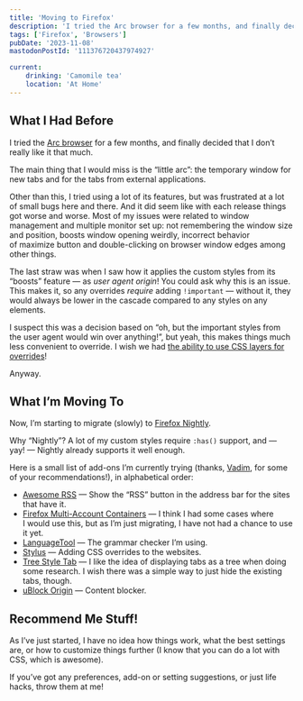 ```yaml
---
title: 'Moving to Firefox'
description: 'I tried the Arc browser for a few months, and finally decided that I don’t really like it that much. Now, I’m starting to migrate (slowly) to Firefox Nightly.'
tags: ['Firefox', 'Browsers']
pubDate: '2023-11-08'
mastodonPostId: '111376720437974927'

current:
	drinking: 'Camomile tea'
	location: 'At Home'
---
```



## What I Had Before

I tried the [Arc browser](https://arc.net/) for a few months, and finally decided that I don’t really like it that much.

The main thing that I would miss is the “little arc”: the temporary window for new tabs and for the tabs from external applications.

Other than this, I tried using a lot of its features, but was frustrated at a lot of small bugs here and there. And it did seem like with each release things got worse and worse. Most of my issues were related to window management and multiple monitor set up: not remembering the window size and position, boosts window opening weirdly, incorrect behavior of maximize button and double-clicking on browser window edges among other things.

The last straw was when I saw how it applies the custom styles from its “boosts” feature — as _user agent origin_! You could ask why this is an issue. This makes it, so any overrides _require_ adding `!important` — without it, they would always be lower in the cascade compared to any styles on any elements.

I suspect this was a decision based on “oh, but the important styles from the user agent would win over anything!”, but yeah, this makes things much less convenient to override. I wish we had [the ability to use CSS layers for overrides](/unlayered-styles-issue)!

Anyway.

## What I’m Moving To

Now, I’m starting to migrate (slowly) to [Firefox Nightly](https://www.mozilla.org/en-US/firefox/nightly/notes/).

Why “Nightly”? A lot of my custom styles require `:has()` support, and — yay! — Nightly already supports it well enough.

Here is a small list of add-ons I’m currently trying (thanks, [Vadim](https://pepelsbey.dev/), for some of your recommendations!), in alphabetical order:

- [Awesome RSS](https://addons.mozilla.org/en-US/firefox/addon/awesome-rss/) — Show the “RSS” button in the address bar for the sites that have it.
- [Firefox Multi-Account Containers](https://addons.mozilla.org/en-US/firefox/addon/multi-account-containers/) — I think I had some cases where I would use this, but as I’m just migrating, I have not had a chance to use it yet.
- [LanguageTool](https://addons.mozilla.org/en-US/firefox/addon/languagetool/) — The grammar checker I’m using.
- [Stylus](https://addons.mozilla.org/en-US/firefox/addon/styl-us/) — Adding CSS overrides to the websites.
- [Tree Style Tab](https://addons.mozilla.org/en-US/firefox/addon/tree-style-tab/) — I like the idea of displaying tabs as a tree when doing some research. I wish there was a simple way to just hide the existing tabs, though.
- [uBlock Origin](https://addons.mozilla.org/en-US/firefox/addon/ublock-origin/) — Content blocker.

## Recommend Me Stuff!

As I’ve just started, I have no idea how things work, what the best settings are, or how to customize things further (I know that you can do a lot with CSS, which is awesome).

If you’ve got any preferences, add-on or setting suggestions, or just life hacks, throw them at me!
